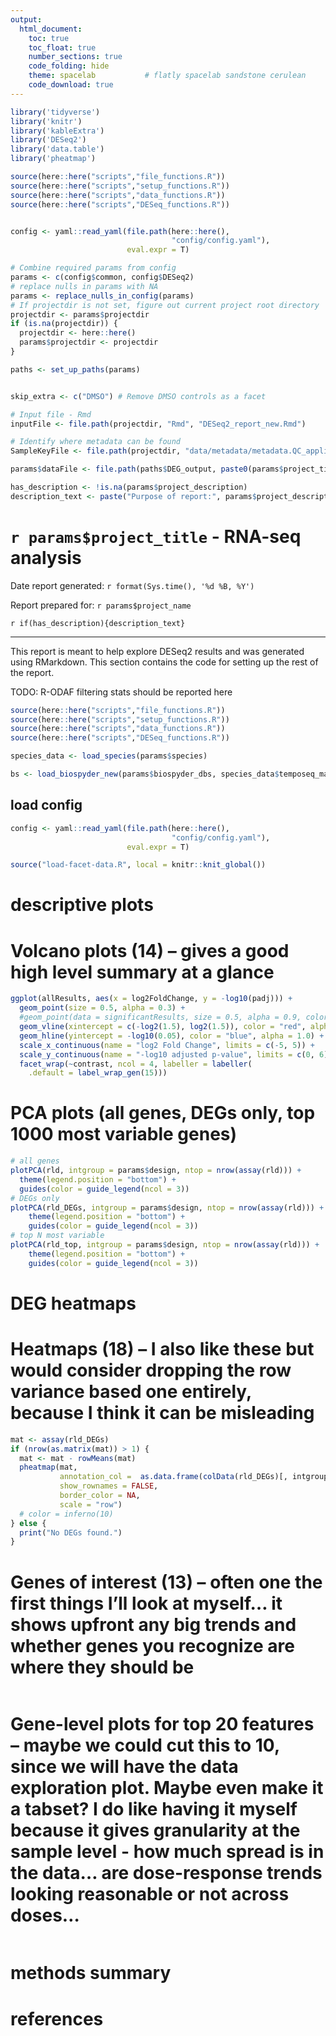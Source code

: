 ```yaml
---
output:
  html_document:
    toc: true
    toc_float: true
    number_sections: true
    code_folding: hide
    theme: spacelab           # flatly spacelab sandstone cerulean
    code_download: true
---
```



```r
library('tidyverse')
library('knitr')
library('kableExtra')
library('DESeq2')
library('data.table')
library('pheatmap')

```


```r

source(here::here("scripts","file_functions.R"))
source(here::here("scripts","setup_functions.R"))
source(here::here("scripts","data_functions.R"))
source(here::here("scripts","DESeq_functions.R"))


config <- yaml::read_yaml(file.path(here::here(),
                                    "config/config.yaml"),
                          eval.expr = T)

# Combine required params from config
params <- c(config$common, config$DESeq2)
# replace nulls in params with NA
params <- replace_nulls_in_config(params)
# If projectdir is not set, figure out current project root directory
projectdir <- params$projectdir
if (is.na(projectdir)) {
  projectdir <- here::here()
  params$projectdir <- projectdir
}

paths <- set_up_paths(params)


skip_extra <- c("DMSO") # Remove DMSO controls as a facet

# Input file - Rmd
inputFile <- file.path(projectdir, "Rmd", "DESeq2_report_new.Rmd")

# Identify where metadata can be found
SampleKeyFile <- file.path(projectdir, "data/metadata/metadata.QC_applied.txt")

params$dataFile <- file.path(paths$DEG_output, paste0(params$project_title, "_DEG_data.RData"))

has_description <- !is.na(params$project_description)
description_text <- paste("Purpose of report:", params$project_description)
```

# `r params$project_title` - RNA-seq analysis {-}

Date report generated: `r format(Sys.time(), '%d %B, %Y')`  

Report prepared for: `r params$project_name`

`r if(has_description){description_text}`

***

This report is meant to help explore DESeq2 results and was generated using RMarkdown. This section contains the code for setting up the rest of the report.  

TODO: R-ODAF filtering stats should be reported here


```r

source(here::here("scripts","file_functions.R"))
source(here::here("scripts","setup_functions.R"))
source(here::here("scripts","data_functions.R"))
source(here::here("scripts","DESeq_functions.R"))

species_data <- load_species(params$species)

bs <- load_biospyder_new(params$biospyder_dbs, species_data$temposeq_manifest)

```

## load config
```r

config <- yaml::read_yaml(file.path(here::here(),
                                    "config/config.yaml"),
                          eval.expr = T)


```


```r
source("load-facet-data.R", local = knitr::knit_global())
```

# descriptive plots

# Volcano plots (14) -- gives a good high level summary at a glance
```r
ggplot(allResults, aes(x = log2FoldChange, y = -log10(padj))) +
  geom_point(size = 0.5, alpha = 0.3) +
  #geom_point(data = significantResults, size = 0.5, alpha = 0.9, color = "red") +
  geom_vline(xintercept = c(-log2(1.5), log2(1.5)), color = "red", alpha = 1.0) + 
  geom_hline(yintercept = -log10(0.05), color = "blue", alpha = 1.0) +
  scale_x_continuous(name = "log2 Fold Change", limits = c(-5, 5)) +
  scale_y_continuous(name = "-log10 adjusted p-value", limits = c(0, 6)) + 
  facet_wrap(~contrast, ncol = 4, labeller = labeller(
    .default = label_wrap_gen(15)))
```



# PCA plots (all genes, DEGs only, top 1000 most variable genes)
```r
# all genes
plotPCA(rld, intgroup = params$design, ntop = nrow(assay(rld))) +
  theme(legend.position = "bottom") +
  guides(color = guide_legend(ncol = 3))
# DEGs only
plotPCA(rld_DEGs, intgroup = params$design, ntop = nrow(assay(rld))) +
    theme(legend.position = "bottom") +
    guides(color = guide_legend(ncol = 3))
# top N most variable
plotPCA(rld_top, intgroup = params$design, ntop = nrow(assay(rld))) +
    theme(legend.position = "bottom") +
    guides(color = guide_legend(ncol = 3))

```


# DEG heatmaps
# Heatmaps (18) -- I also like these but would consider dropping the row variance based one entirely, because I think it can be misleading

```r
mat <- assay(rld_DEGs)
if (nrow(as.matrix(mat)) > 1) {
  mat <- mat - rowMeans(mat)
  pheatmap(mat,
           annotation_col =  as.data.frame(colData(rld_DEGs)[, intgroup, drop = F]),
           show_rownames = FALSE,
           border_color = NA,
           scale = "row")
  # color = inferno(10)
} else {
  print("No DEGs found.")
}
```

# Genes of interest (13) -- often one the first things I'll look at myself... it shows upfront any big trends and whether genes you recognize are where they should be
```r

```

# Gene-level plots for top 20 features -- maybe we could cut this to 10, since we will have the data exploration plot. Maybe even make it a tabset? I do like having it myself because it gives granularity at the sample level - how much spread is in the data... are dose-response trends looking reasonable or not across doses...
```r


```

# methods summary
# references
